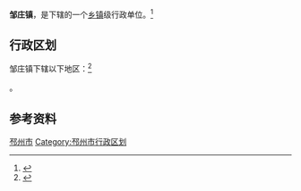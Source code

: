 {{中国乡级行政区|32/03/82/110/000}}

'''邹庄镇'''，是{{PRC admin/fullname|32/03/82/110/000|3}}下辖的一个[[乡镇|乡镇]]级行政单位。<ref>{{PRC admin/ref sgc|{{PRC admin/parent|32/03/82/110/000}}}}</ref>

== 行政区划 ==

邹庄镇下辖以下地区：<ref>{{PRC admin/ref sgc|32/03/82/110/000}}</ref>

{{PRC admin/children|32/03/82/110/000}}。

== 参考资料 ==

{{reflist}}

{{江苏省徐州市邳州市行政区划}}
{{江苏行政区划小作品}}
[[Category:徐州建制镇|邳州市]]
[[Category:邳州市行政区划|Category:邳州市行政区划]]
